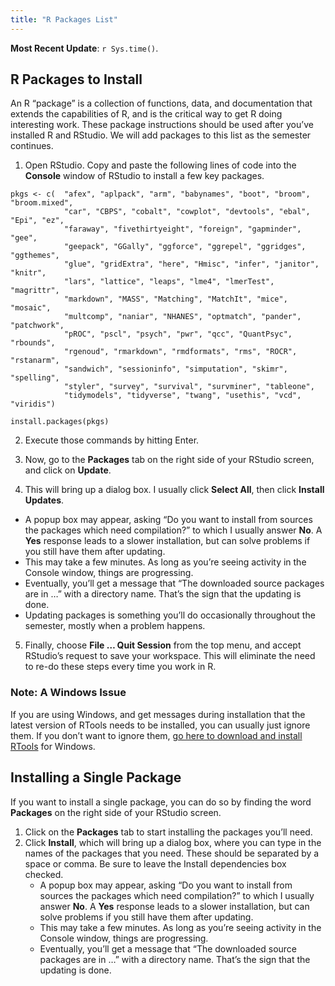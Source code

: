 ```yaml
---
title: "R Packages List"
---
```


**Most Recent Update**: `r Sys.time()`.

## R Packages to Install

An R "package" is a collection of functions, data, and documentation that extends the capabilities of R, and is the critical way to get R doing interesting work. These package instructions should be used after you've installed R and RStudio. We will add packages to this list as the semester continues.

1. Open RStudio. Copy and paste the following lines of code into the **Console** window of RStudio to install a few key packages.

```
pkgs <- c(  "afex", "aplpack", "arm", "babynames", "boot", "broom", "broom.mixed", 
            "car", "CBPS", "cobalt", "cowplot", "devtools", "ebal", "Epi", "ez", 
            "faraway", "fivethirtyeight", "foreign", "gapminder", "gee", 
            "geepack", "GGally", "ggforce", "ggrepel", "ggridges", "ggthemes", 
            "glue", "gridExtra", "here", "Hmisc", "infer", "janitor", "knitr", 
            "lars", "lattice", "leaps", "lme4", "lmerTest", "magrittr", 
            "markdown", "MASS", "Matching", "MatchIt", "mice", "mosaic", 
            "multcomp", "naniar", "NHANES", "optmatch", "pander", "patchwork", 
            "pROC", "pscl", "psych", "pwr", "qcc", "QuantPsyc", "rbounds", 
            "rgenoud", "rmarkdown", "rmdformats", "rms", "ROCR", "rstanarm", 
            "sandwich", "sessioninfo", "simputation", "skimr", "spelling", 
            "styler", "survey", "survival", "survminer", "tableone", 
            "tidymodels", "tidyverse", "twang", "usethis", "vcd", "viridis")
                
install.packages(pkgs)
```

2.  Execute those commands by hitting Enter.

3.  Now, go to the **Packages** tab on the right side of your RStudio screen, and click on **Update**. 

4.  This will bring up a dialog box. I usually click **Select All**, then click **Install Updates**. 
- A popup box may appear, asking "Do you want to install from sources the packages which need compilation?" to which I usually answer **No**. A **Yes** response leads to a slower installation, but can solve problems if you still have them after updating.
- This may take a few minutes. As long as you're seeing activity in the Console window, things are progressing.
- Eventually, you'll get a message that "The downloaded source packages are in ..." with a directory name. That's the sign that the updating is done.
- Updating packages is something you'll do occasionally throughout the semester, mostly when a problem happens.

5.  Finally, choose **File ... Quit Session** from the top menu, and accept RStudio's request to save your workspace. This will eliminate the need to re-do these steps every time you work in R.

### Note: A Windows Issue

If you are using Windows, and get messages during installation that the latest version of RTools needs to be installed, you can usually just ignore them. If you don't want to ignore them, [go here to download and install RTools](https://cran.r-project.org/bin/windows/Rtools/) for Windows.

## Installing a Single Package

If you want to install a single package, you can do so by finding the word **Packages** on the right side of your RStudio screen. 

1. Click on the **Packages** tab to start installing the packages you'll need. 
2. Click **Install**, which will bring up a dialog box, where you can type in the names of the packages that you need. These should be separated by a space or comma. Be sure to leave the Install dependencies box checked.
    - A popup box may appear, asking "Do you want to install from sources the packages which need compilation?" to which I usually answer **No**. A **Yes** response leads to a slower installation, but can solve problems if you still have them after updating.
    - This may take a few minutes. As long as you're seeing activity in the Console window, things are progressing.
    - Eventually, you'll get a message that "The downloaded source packages are in ..." with a directory name. That's the sign that the updating is done.
